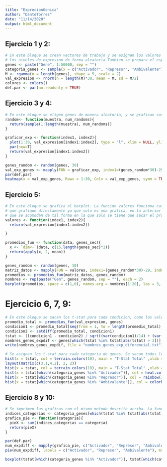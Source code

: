 ```yaml
---
title: "ExprecionGenica"
author: "DanteTorres"
date: "11/14/2020"
output: html_document
---
```


## Ejercicio 1 y 2:
```r
# En este bloque se crean vectores de trabajo y se asignan los valores de expresion. Cada pareja de genes tiene una M correspondiente la cual es utilizada para sacar
# los niveles de expresion de forma aleatoria.Tambien se prepara el espacio para imprimir
genes <- paste("Gene", 1:50000, sep = "")
categoria_genes <- sample(x = c("Activador", "Represor", "Ambivalente"), size = length(genes), replace = TRUE, prob = c(0.5, 0.4, 0.1))
M <- rgamma(n = length(genes), shape = 5, scale = 2)
val_expresion <- rnorm(n = length(M)*30, mean = M, sd = M/2)
colores <- colors()
def.par <- par(no.readonly = TRUE)

```


## Ejercicio 3 y 4:
```r
# En este bloque se eligen genes de manera aleatoria, y se grafican sus valores de expresion y su heatmap correspondiente. La funcion graficar_exp saca los valores de # expresion multiplicando el indice del gen aleatorio por 30 y por 30-29. Esto nos permite evitar crear mas variables.
random<- function(muestra, num_randoms){
  return(sample(1:length(muestra), num_randoms))
} 

graficar_exp <- function(index1, index2){
  plot(1:30, val_expresion[index1:index2], type = "l", xlim = NULL, ylim = c(-10,60), xlab = "Tiempo", ylab = "Expresion", col= random(colores, 30))
  par(new=T)
  return(val_expresion[index1:index2])
}

genes_random <- random(genes, 30)
val_exp_genes <- mapply(FUN = graficar_exp, index1=(genes_random*30)-29, index2=genes_random*30)
par(def.par)
heatmap(x = val_exp_genes, Rowv = 1:30, Colv = val_exp_genes, symm = TRUE, labRow = paste("Gene",genes_random, sep = " "))
```

## Ejercicio 5:
```r
# En este bloque se grafica el barplot. La funcion valores funciona casi igual a la descrita arriba con la diferencia de que no grafica ddirectamente. No es necesario 
# que grafique directamente ya que solo es una grafica, en la anterior eran 30 sobrepuestas. La funcion promedios_fun saca los promedios de cada condicion garcias a
# que se acomodan de tal forma en la que solo se tiene que sacar el promedio de cada columna.
valores <- function(index1, index2){
  return(val_expresion[index1:index2])

}

promedios_fun <- function(data, genes_sec){
  x <- `dim<-`(data, c(15,length(genes_sec)*2))
  return(apply(x, 2, mean))
}

genes_random <- random(genes, 10)
matriz_datos <- mapply(FUN = valores, index1=(genes_random*30)-29, index2=(genes_random*30))
promedios <- promedios_fun(matriz_datos, genes_random)
nombres <- rep(paste("Gen", genes_random, sep = ""), each = 2)
barplot(promedios, space = c(1,0), names.arg = nombres[1:20], las = 3, col = cm.colors(2), legend.text = c("Condicion1", "Condicion2"))
```

# Ejercicio 6, 7, 9:
```r
# En este bloque se sacan los t-stat para cada condicion, como los valores de cada expresion estan uno al lado de otro, se usa la funcion seq para separarlos.
promedio_total <- promedios_fun(val_expresion, genes)
condicion1 <- promedio_total[seq(from = 1, to = length(promedio_total), by = 2)]
condicion2 <- setdiff(promedio_total, condicion1)
tstat <- ((condicion1 - condicion2) / sqrt((var(condicion1)/14) + (var(condicion2)/14)))
nombres_genes_expdif <- genes[which(tstat %in% tstat[abs(tstat) > 3])]
write(nombres_genes_expdif, file = "nombres_genes_exp_diferencial.txt")
```

```r
# Se asignan los t-stat para cada categoria de genes. Se sacan todos los indices de los t-stats y luego se emparejan con los indices de sus categorias correspondientes.
hist(x = tstat, col = terrain.colors(10), main = "T-Stat Total" ,xlab = "Valor T-Stat")
layout(matrix(c(3,1,4,2), 2, 2))
hist(x = tstat, col = terrain.colors(10), main = "T-Stat Total" ,xlab = "Valor T-Stat")
hist(x = tstat[which(categoria_genes %in% "Activador")], col = heat.colors(10), main  = "T-Stat Activador", xlab = "Valor T-Stat")
hist(x = tstat[which(categoria_genes %in% "Represor")], col = rainbow(10),  main  = "T-Stat Represor", xlab = "Valor T-Stat")
hist(x = tstat[which(categoria_genes %in% "Ambivalente")], col = colorRampPalette(c("blue", "red"))( 4 ),  main  = "T-Stat Ambivalente", xlab = "Valor T-Stat")
```

## Ejercicio 8 y 10:
```r
# Se imprimen las graficas con el mismo metodo descrito arriba. La funcion graficar_pie suma los t-stats con expresion diferencial para cada categoria y hace la grafica correspondiente.
indices_categorias <- categoria_genes[which(tstat %in% tstat[abs(tstat) > 3])]
grafica_pie <- function(categoria){
  pieX <- sum(indices_categorias == categoria)
  return(pieX)
}

par(def.par)
num_expdiff <- mapply(grafica_pie, c("Activador", "Represor", "Ambivalente"))
pie(num_expdiff, labels = c("Activador", "Represor", "Ambivalente"), main = "Numero de valores diferenciales por categoria")

boxplot(tstat[which(categoria_genes %in% "Activador")], tstat[which(categoria_genes %in% "Represor")], tstat[which(categoria_genes %in% "Ambivalente")], names  = c("Activador", "Represor", "Ambivalente"), col = rainbow(12), main = "Categorias")
```

